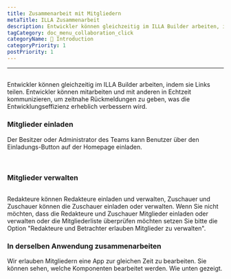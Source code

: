 ```yaml
---
title: Zusammenarbeit mit Mitgliedern
metaTitle: ILLA Zusammenarbeit
description: Entwickler können gleichzeitig im ILLA Builder arbeiten, indem sie Links teilen. Entwickler können mitarbeiten und mit anderen in Echtzeit kommunizieren, um zeitnahe Rückmeldungen zu geben, was die Entwicklungseffizienz erheblich verbessern wird.
tagCategory: doc_menu_collaboration_click
categoryName: 👋 Introduction
categoryPriority: 1
postPriority: 1
---
```


* * *

## <Heading hidden>Zusammenarbeit mit Mitgliedern</Heading>

Entwickler können gleichzeitig im ILLA Builder arbeiten, indem sie Links teilen. Entwickler können mitarbeiten und mit anderen in Echtzeit kommunizieren, um zeitnahe Rückmeldungen zu geben, was die Entwicklungseffizienz erheblich verbessern wird.

### Mitglieder einladen

Der Besitzer oder Administrator des Teams kann Benutzer über den Einladungs-Button auf der Homepage einladen. 

<img src='https://cdn.illacloud.com/official-website/img/docs/assemble/collaboration.png' alt="" />

<img src='https://cdn.illacloud.com/official-website/img/docs/assemble/collaboration(1).png' alt="" />

### Mitglieder verwalten

<img src='https://cdn.illacloud.com/official-website/img/docs/assemble/collaboration(2).png' alt="" />

Redakteure können Redakteure einladen und verwalten, Zuschauer und Zuschauer können die Zuschauer einladen oder verwalten. Wenn Sie nicht möchten, dass die Redakteure und Zuschauer Mitglieder einladen oder verwalten oder die Mitgliederliste überprüfen möchten setzen Sie bitte die Option "Redakteure und Betrachter erlauben Mitglieder zu verwalten".

### In derselben Anwendung zusammenarbeiten

Wir erlauben Mitgliedern eine App zur gleichen Zeit zu bearbeiten. Sie können sehen, welche Komponenten bearbeitet werden. Wie unten gezeigt. 

<img src='https://cdn.illacloud.com/official-website/img/docs/assemble/collaboration(3).png' alt="" />
